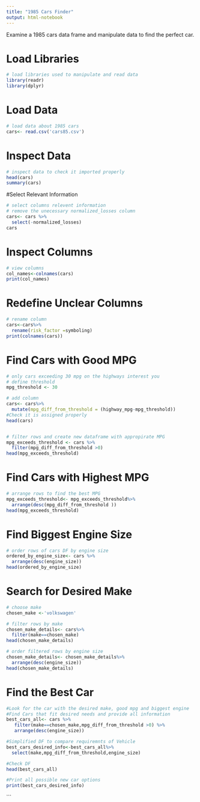 ---
title: "1985 Cars Finder"
output: html-notebook
---

Examine a 1985 cars data frame and manipulate data to find the perfect car.

# Load Libraries

```{r message=FALSE, warning=FALSE, error=TRUE}
# load libraries used to manipulate and read data
library(readr)
library(dplyr)

```

# Load Data

```{r error=TRUE}
# load data about 1985 cars
cars<- read.csv('cars85.csv')

```

# Inspect Data

```{r error=TRUE}
# inspect data to check it imported properly
head(cars)
summary(cars)

```

#Select Relevant Information

```{r error=TRUE}
# select columns relevent information
# remove the unecessary normalized_losses column 
cars<- cars %>%
  select(-normalized_losses)
cars

```

# Inspect Columns

```{r error=TRUE}
# view columns
col_names<-colnames(cars)
print(col_names)
```

# Redefine Unclear Columns

```{r error=TRUE}
# rename column
cars<-cars%>%
  rename(risk_factor =symboling)
print(colnames(cars))

```

# Find Cars with Good MPG

```{r error=TRUE}
# only cars exceeding 30 mpg on the highways interest you
# define threshold
mpg_threshold <- 30

# add column
cars<- cars%>% 
  mutate(mpg_diff_from_threshold = (highway_mpg-mpg_threshold))
#Check it is assigned properly
head(cars)



```

```{r error=TRUE}
# filter rows and create new dataframe with appropirate MPG
mpg_exceeds_threshold <- cars %>%
  filter(mpg_diff_from_threshold >0)
head(mpg_exceeds_threshold)

```

# Find Cars with Highest MPG

```{r error=TRUE}
# arrange rows to find the best MPG
mpg_exceeds_threshold<- mpg_exceeds_threshold%>%
  arrange(desc(mpg_diff_from_threshold ))
head(mpg_exceeds_threshold)

```

# Find Biggest Engine Size

```{r error=TRUE}
# order rows of cars DF by engine size
ordered_by_engine_size<- cars %>%
  arrange(desc(engine_size))
head(ordered_by_engine_size)


```

# Search for Desired Make

```{r error=TRUE}
# choose make
chosen_make <-'volkswagen'

# filter rows by make
chosen_make_details<- cars%>%
  filter(make==chosen_make)
head(chosen_make_details)

# order filtered rows by engine size
chosen_make_details<- chosen_make_details%>%
  arrange(desc(engine_size))
head(chosen_make_details)
```

# Find the Best Car

```{r error=TRUE}
#Look for the car with the desired make, good mpg and biggest engine
#Find Cars that fit desired needs and provide all information
best_cars_all<- cars %>% 
   filter(make==chosen_make,mpg_diff_from_threshold >0) %>%
   arrange(desc(engine_size)) 

#Simplified DF to compare requiremnts of Vehicle
best_cars_desired_info<-best_cars_all%>%
  select(make,mpg_diff_from_threshold,engine_size)

#Check DF
head(best_cars_all)

#Print all possible new car options
print(best_cars_desired_info)
```

\`\`\`

